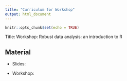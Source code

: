 ```yaml
---
title: "Curriculum for Workshop"
output: html_document
---
```


<!-----
---
title: "R Notebook"
output: html_notebook
editor_options: 
  chunk_output_type: inline
---
----->


```r
knitr::opts_chunk$set(echo = TRUE)
```

Title: Workshop: Robust data analysis: an introduction to R

## Material

- Slides: 

- Workshop: 




